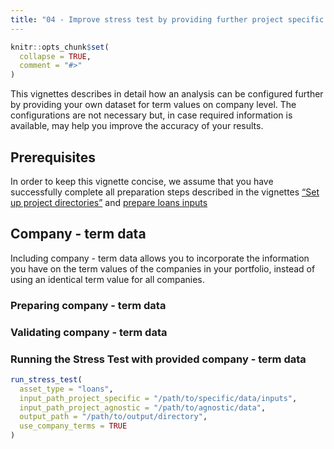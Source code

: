```yaml
---
title: "04 - Improve stress test by providing further project specific data"
---
```


```r
knitr::opts_chunk$set(
  collapse = TRUE,
  comment = "#>"
)
```

This vignettes describes in detail how an analysis can be configured further by
providing your own dataset for term values on company level. The configurations
are not necessary but, in case required information is available, may help you
improve the accuracy of your results.

## Prerequisites
In order to keep this vignette concise, we assume that you have successfully
complete all preparation steps described in the vignettes ["Set up project
directories"](https://2degreesinvesting.github.io/r2dii.climate.stress.test/articles/articles/01-setup-project-directories.html)
and [prepare loans
inputs](https://2degreesinvesting.github.io/r2dii.climate.stress.test/articles/articles/02-prepare-loans-inputs.html)


## Company - term data
Including company - term data allows you to incorporate the information you have
on the term values of the companies in your portfolio, instead of using an
identical term value for all companies.


### Preparing company - term data

### Validating company - term data

### Running the Stress Test with provided company - term data
```r
run_stress_test(
  asset_type = "loans",
  input_path_project_specific = "/path/to/specific/data/inputs",
  input_path_project_agnostic = "/path/to/agnostic/data",
  output_path = "/path/to/output/directory",
  use_company_terms = TRUE
)
```
